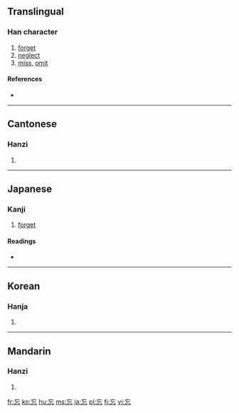 ==Translingual==

===Han character===
{{Han char|rn=61|rad=心|as=03|sn=6|four=0033<sub>1</sub>|canj=卜女心 (YVP)|ids=⿱[[亡]][[心]]}}

# [[forget]]
# [[neglect]]
# [[miss]], [[omit]]

====References====
* {{Han ref|kx=0376.240|dkj=10333|dj=0703.090|hdz=42270.090|uh=5FD8|ud=24536|bh=A7D1|bd=42961}}

----

==Cantonese==

===Hanzi===
{{yue-hanzi|jyut=|y=mong4}}

# {{defn|Cantonese}}

----

==Japanese==

===Kanji===
{{ja-kanji|grade=6|rs=亠04}}

# [[forget]]

====Readings====
* {{ja-readings|on=[[ぼう]] (bō)|kun=[[わすれる]] (wasureru)}}

----

==Korean==

===Hanja===
{{ko-hanja|hangeul=망|eumhun=|rv=mang|mr=mang|y=mang}}

# {{defn|Korean}}

----

==Mandarin==

===Hanzi===
{{cmn-hanzi|pin=[[wàng]] ([[wang4]])|wg=wang<sup>4</sup>}}

# {{defn|Mandarin}}

[[fr:忘]]
[[ko:忘]]
[[hu:忘]]
[[ms:忘]]
[[ja:忘]]
[[pl:忘]]
[[fi:忘]]
[[vi:忘]]